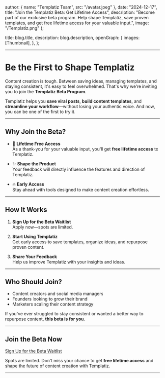 
  author: { name: "Templatiz Team", src: "/avatar.jpeg" },
  date: "2024-12-17",
  title: "Join the Templatiz Beta: Get Lifetime Access",
  description:
    "Become part of our exclusive beta program. Help shape Templatiz, save proven templates, and get free lifetime access for your valuable input.",
  image: "/Templatiz.png"
};

  title: blog.title,
  description: blog.description,
  openGraph: {
    images: [Thumbnail],
  },
};


---

# **Be the First to Shape Templatiz**

Content creation is tough. Between saving ideas, managing templates, and staying consistent, it's easy to feel overwhelmed. That's why we're inviting you to join the **Templatiz Beta Program**.

Templatiz helps you **save viral posts**, **build content templates**, and **streamline your workflow**—without losing your authentic voice. And now, you can be one of the first to try it.

---

## **Why Join the Beta?**

- 🚀 **Lifetime Free Access**  
   As a thank-you for your valuable input, you'll get **free lifetime access** to Templatiz.

- ✨ **Shape the Product**  
   Your feedback will directly influence the features and direction of Templatiz.

- 🔥 **Early Access**  
   Stay ahead with tools designed to make content creation effortless.

---

## **How It Works**

1. **Sign Up for the Beta Waitlist**  
   Apply now—spots are limited.  

2. **Start Using Templatiz**  
   Get early access to save templates, organize ideas, and repurpose proven content.  

3. **Share Your Feedback**  
   Help us improve Templatiz with your insights and ideas.

---

## **Who Should Join?**

- Content creators and social media managers  
- Founders looking to grow their brand  
- Marketers scaling their content strategy  

If you've ever struggled to stay consistent or wanted a better way to repurpose content, **this beta is for you**.

---

## **Join the Beta Now**

[Sign Up for the Beta Waitlist](#)  

Spots are limited. Don't miss your chance to get **free lifetime access** and shape the future of content creation with Templatiz.

---



